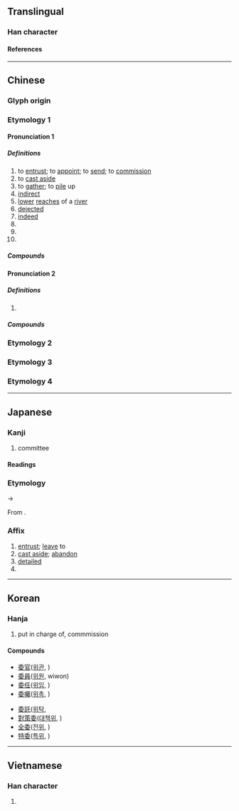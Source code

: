 {{character info/new}}
==Translingual==

===Han character===
{{Han char|rn=38|rad=女|as=05|sn=8|four=20404|canj=HDV|ids=⿱禾女}}

====References====
{{Han ref|kx=0259.100|dkj=06181|dj=0524.110|hdz=21038.040|uh=59D4}}

----

==Chinese==
{{zh-forms}}

===Glyph origin===
{{Han etym}}

===Etymology 1===

====Pronunciation 1====
{{zh-pron
|m=wěi
|m-s=
|c=wai2
|c-t=
|g=
|h=pfs=ve
|j=
|mb=ṳ̌
|md=ūi
|mn=úi
|mn-t=ui2
|w=2ue
|x=
|mc=2
|oc=2+3+4,2
|cat=v,a,n,pn
}}

=====Definitions=====
{{zh-hanzi}}

# to [[entrust]]; to [[appoint]]; to [[send]]; to [[commission]]
# to [[cast aside]]
# to [[gather]]; to [[pile]] up
# [[indirect]]
# [[lower]] [[reaches]] of a [[river]]
# [[dejected]]
# [[indeed]]
# {{zh-short|委員|[[committee]] [[member]]}}
# {{zh-short|委員會|committee}}
# {{surname|lang=zh}}

=====Compounds=====
{{zh-der|fold=1|委派|奉委|委婉|委頓|委付|委任|委曲成全|委巷|委曲|委託行|委託書|委曲求全|委決不下|委員制|中常委|受委屈|委結|委罪|勞委會|委員|委辦|委吏|委禽|差委|委的|委任統治|委任狀|常務委員|委員會|僑委會|委靡不振|委重投艱|委過|委身玉盤|委身|委質|委託|委用|委瑣|委棄|委果|委屈|委實|委國|委內瑞拉|委任直選|委命|主委|委宛|委咎|主任委員|委任立法|委靡|原委|委積|源委|監察委員|窮源竟委|推委|深知原委|斯文委地|櫃檯委託|政委|政務委員|立委|黨委|立法委員|臺委|考試委員}}

====Pronunciation 2====
{{zh-pron
|m=wēi
|c=wai1
|dial=n
|mc=1
|oc=1,1
|cat=a
}}

=====Definitions=====
{{zh-hanzi}}

# {{zh-only|委蛇|[[winding]]; [[curved]]}}

=====Compounds=====
{{zh-der|fold=1|委蛇|虛與委蛇}}

===Etymology 2===
{{zh-see|諉|ss}}

===Etymology 3===
{{zh-see|萎|ss}}

===Etymology 4===
{{zh-see|痿|ss}}

----

==Japanese==

===Kanji===
{{ja-kanji|grade=3|rs=女05}}

# committee

====Readings====
{{ja-readings
|goon=い<ゐ
|kanon=い<ゐ
|kun=ゆだ-ねる, すえ, くわ-し.い
}}

===Etymology===
{{ja-kanjitab|い|yomi=o}}
{{IPAfont|/wi/}} → {{IPAfont|/i/}}

From {{der|ja|ltc|sort=い|-}} {{ltc-l|委}}.

===Affix===
{{ja-pos|affix|い|hhira=ゐ}}

# [[entrust]]; [[leave]] to
# [[cast aside]]; [[abandon]]
# [[detailed]]
# {{short for|委員会||[[committee]]|lang=ja|tr=iinkai}}

----

==Korean==

===Hanja===
{{ko-hanja|hangeul=[[위]]|rv=wi|mr=wi|y=wi}}

# put in charge of, commmission
====Compounds====
{{top2}}
*[[委官]]([[위관]], )
*[[委員]]([[위원]], wiwon)
*[[委任]]([[위임]], )
*[[委囑]]([[위촉]], )
{{mid2}}
*[[委託]]([[위탁]], 
*[[對策委]]([[대책위]], ) 
*[[全委]]([[전위]], )
*[[特委]]([[특위]], )
{{bottom}}
----

==Vietnamese==

===Han character===
{{vi-readings|rs=女05|reading=ủy, uế}}

# {{defn|lang=vi|sort=女05}}
